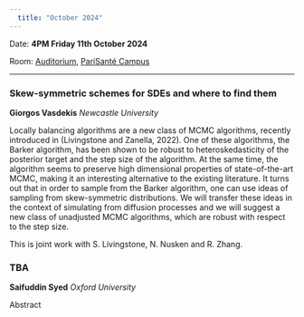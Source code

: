 ```yaml
---
  title: "October 2024"
---
```


Date: **4PM Friday 11th October 2024**

Room: [Auditorium](../psc_rooms.qmd), [PariSanté Campus](https://maps.app.goo.gl/cpFoxoZgbT6HCV6x9)

------------------------------------------------------------------------

### Skew-symmetric schemes for SDEs and where to find them

**Giorgos Vasdekis** *Newcastle University*

Locally balancing algorithms are a new class of MCMC algorithms, recently introduced in (Livingstone and Zanella, 2022). One of these algorithms, the Barker algorithm, has been shown to be robust to heteroskedasticity of the posterior target and the step size of the algorithm. At the same time, the algorithm seems to preserve high dimensional properties of state-of-the-art MCMC, making it an interesting alternative to the existing literature. It turns out that in order to sample from the Barker algorithm, one can use ideas of sampling from skew-symmetric distributions. We will transfer these ideas in the context of simulating from diffusion processes and we will suggest a new class of unadjusted MCMC algorithms, which are robust with respect to the step size.

This is joint work with S. Livingstone, N. Nusken and R. Zhang.

### TBA

**Saifuddin Syed** *Oxford University*

Abstract
